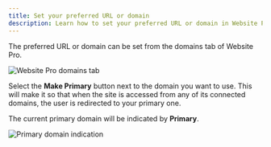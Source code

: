 ```yaml
---
title: Set your preferred URL or domain
description: Learn how to set your preferred URL or domain in Website Pro
---
```


The preferred URL or domain can be set from the domains tab of Website Pro. 

![Website Pro domains tab](./img/domains/preferred-url-domain-1.jpg)

Select the **Make Primary** button next to the domain you want to use. This will make it so that when the site is accessed from any of its connected domains, the user is redirected to your primary one.

The current primary domain will be indicated by **Primary**.

![Primary domain indication](./img/domains/preferred-url-domain-2.jpg)